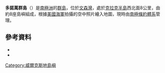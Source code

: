 {{Coord|66|11|S|110|24|E|source:GNIS|display=title}}

'''多諾萬群島'''（{{lang-en|Donovan Islands}}）是[[南極洲|南極洲]]的[[群島|群島]]，位於[[文森灣|文森灣]]，處於[[克拉克半島|克拉克半島]]西北面8公里，由約8座島嶼組成，根據[[美國海軍|美國海軍]]拍攝的空中照片繪入地圖，現時由[[南極條約體系|南極條約體系]]管理。

==參考資料==
*{{cite gnis | type = antarid | id = 3979| name = Donovan Islands| accessdate = 2012-01-24}}
*{{usgs-gazetteer|id=3979}}

{{DEFAULTSORT:Donovan Islands}}
[[Category:威爾克斯地島嶼|Category:威爾克斯地島嶼]]


{{WilkesLand-geo-stub}}